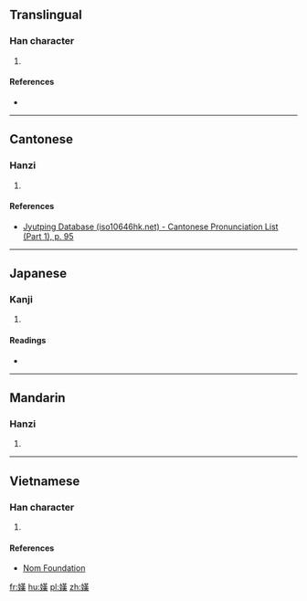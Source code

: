 ==Translingual==

===Han character===
{{Han char|rn=38|rad=女|as=11|sn=14|four=4443<sub>4</sub>|canj=女廿中人 (VTLO)|ids=⿰女𦰩}}

# {{defn|Han|sort=女11}}

====References====
* {{Han ref|kx=0270.100|dkj=06665|dj=0538.060|hdz=21075.090|uh=5AE8|ud=23272|bh=E17B|bd=57723}}

----

==Cantonese==

===Hanzi===
{{yue-hanzi|jyut=[[hon1]]|y=hon1}}

# {{defn|lang=yue|sort=女11}}

====References====
* [http://www.iso10646hk.net/jp/document/download.jsp Jyutping Database (iso10646hk.net) - Cantonese Pronunciation List (Part 1), p. 95]

----

==Japanese==

===Kanji===
{{ja-kanji|grade=|rs=女11}}

# {{defn|lang=ja|sort=女11}}

====Readings====
* {{ja-readings|on=[[かん]] (kan), [[ぜん]] (zen), [[ねん]] (nen)|kun=[[いかる]] (ikaru), [[つつしむ]] (tsutsushimu)}}

----

==Mandarin==

===Hanzi===
{{cmn-hanzi|pin=[[hān]] ([[han1]])|wg=han<sup>1</sup>}}

# {{defn|lang=cmn|sort=女11}}

----

==Vietnamese==

===Han character===
{{vi-readings|rs=女11| hanviet = nần}}

# {{defn|lang=vi|sort=女11}}

====References====
*[http://nomfoundation.org/common/nom_details.php?codepoint=5ae8 Nom Foundation]

[[fr:嫨]]
[[hu:嫨]]
[[pl:嫨]]
[[zh:嫨]]